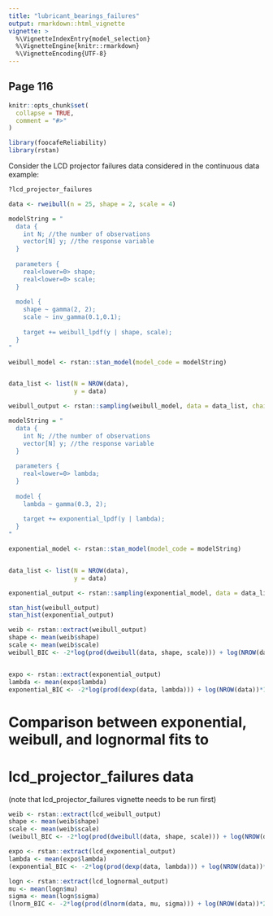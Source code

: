 ```yaml
---
title: "lubricant_bearings_failures"
output: rmarkdown::html_vignette
vignette: >
  %\VignetteIndexEntry{model_selection}
  %\VignetteEngine{knitr::rmarkdown}
  %\VignetteEncoding{UTF-8}
---
```


## Page 116 


```r
knitr::opts_chunk$set(
  collapse = TRUE,
  comment = "#>"
)
```

```r
library(foocafeReliability)
library(rstan)
```


Consider the LCD projector failures data considered in the continuous data example:

```R

?lcd_projector_failures

```



```R
data <- rweibull(n = 25, shape = 2, scale = 4)

```

```R

modelString = "
  data {
    int N; //the number of observations
    vector[N] y; //the response variable
  }
  
  parameters {
    real<lower=0> shape;
    real<lower=0> scale;
  }
  
  model {
    shape ~ gamma(2, 2);
    scale ~ inv_gamma(0.1,0.1);
    
    target += weibull_lpdf(y | shape, scale);
  }
"

weibull_model <- rstan::stan_model(model_code = modelString)


data_list <- list(N = NROW(data),
                  y = data)

weibull_output <- rstan::sampling(weibull_model, data = data_list, chains = 4, iter = 4000, control = list(adapt_delta = 0.9))

```


```R

modelString = "
  data {
    int N; //the number of observations
    vector[N] y; //the response variable
  }
  
  parameters {
    real<lower=0> lambda;
  }
  
  model {
    lambda ~ gamma(0.3, 2);
    
    target += exponential_lpdf(y | lambda);
  }
"

exponential_model <- rstan::stan_model(model_code = modelString)


data_list <- list(N = NROW(data),
                  y = data)

exponential_output <- rstan::sampling(exponential_model, data = data_list, chains = 4, iter = 4000, control = list(adapt_delta = 0.9))

```

```R

stan_hist(weibull_output)
stan_hist(exponential_output)

```


```R

weib <- rstan::extract(weibull_output)
shape <- mean(weib$shape)
scale <- mean(weib$scale)
weibull_BIC <- -2*log(prod(dweibull(data, shape, scale))) + log(NROW(data))*2


expo <- rstan::extract(exponential_output)
lambda <- mean(expo$lambda)
exponential_BIC <- -2*log(prod(dexp(data, lambda))) + log(NROW(data))*1

```



# Comparison between exponential, weibull, and lognormal fits to 
# lcd_projector_failures data
(note that lcd_projector_failures vignette needs to be run first)

```R

weib <- rstan::extract(lcd_weibull_output)
shape <- mean(weib$shape)
scale <- mean(weib$scale)
(weibull_BIC <- -2*log(prod(dweibull(data, shape, scale))) + log(NROW(data))*2)

expo <- rstan::extract(lcd_exponential_output)
lambda <- mean(expo$lambda)
(exponential_BIC <- -2*log(prod(dexp(data, lambda))) + log(NROW(data))*1)

logn <- rstan::extract(lcd_lognormal_output)
mu <- mean(logn$mu)
sigma <- mean(logn$sigma)
(lnorm_BIC <- -2*log(prod(dlnorm(data, mu, sigma))) + log(NROW(data))*2)


```
